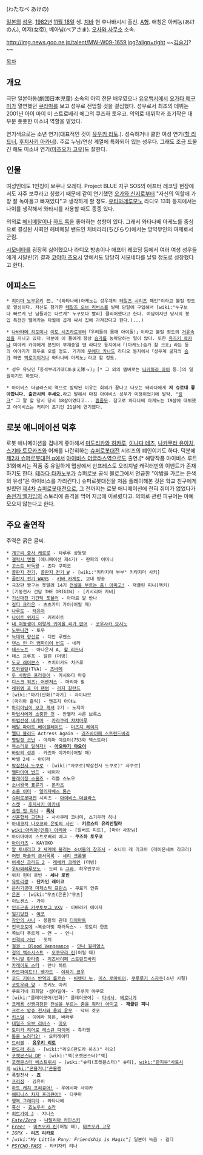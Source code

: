 {{{+1 渡辺明乃 }}} (わたなべ あけの)

[[일본]]의 [[성우]]. [[1982년]] [[11월 18일]] 생. [[치바]] 현 후나바시시 출신. [[A형]]. 애칭은 아케농(あけのん), 여제(女帝), 베아님(ベアさま). [[오사와 사무소]] 소속.

http://img.news.goo.ne.jp/talent/MW-W09-1659.jpg?align=right 
~~[[김슬기]]?~~

[[목차]]

== 개요 ==
극단 일본아동(劇団日本児童) 소속의 아역 전문 배우였으나 [[유유백서]]에서 [[오가타 메구미]]가 열연했던 [[쿠라마]]를 보고 성우로 전업할 것을 결심했다. 성우로서 최초의 데뷔는 2001년 아이 마이 미 스트로베리 에그의 쿠즈하 토우코. 의외로 데뷔작과 초기작은 대부분 풋풋한 미소녀 역할을 맡았다.

연기색으로는 소년 연기(대표적인 것이 [[유우키 리토]].). 성숙하거나 쿨한 여성 연기([[할 리드너]], [[후지사키 아카네]]). 주로 누님/연상 계열에 특화되어 있는 성우다. 그래도 조금 드물긴 해도 미소녀 연기([[마츠오카 고우]])도 잘한다.

== 인물 ==
여성인데도 1인칭이 보쿠나 오레다. Project BLUE 지구 SOS의 애프터 레코딩 현장에서도 자주 보쿠라고 칭했기 때문에 같이 연기했던 [[오가와 신지]]로부터 "자신의 역할에 가장 잘 녹아들고 빠져있다"고 생각하게 할 정도. [[우타와레루모노]] 라디오 13화 등지에서는 나이를 생각해서 와타시를 사용할 때도 종종 있다.

의외로 [[헤비메탈]]이나 [[하드 록]]을 좋아하는 성향이 있다. 그래서 와타나베 아케노를 중심으로 결성된 사회인 헤비메탈 밴드인 치비라리(ちびらり)에서는 방약무인의 여제로서 군림.

[[시모네타]]를 굉장히 싫어했으나 라디오 방송이나 애프터 레코딩 등에서 여러 여성 성우들에게 시달린(?) 결과 [[코야마 츠요시]] 앞에서도 당당히 시모네타를 날릴 정도로 성장했다고 한다.
== 에피소드 ==
 * [[히야마 노부유키]] 曰, "(와타나베)아케노는 성우계의 [[테일즈 시리즈]] 폐인"이라고 불릴 정도로 열심이다. 자신도 참가한 [[테일즈 오브 리버스]]를 발매 당일에 구입해서 [wiki:"누구보다 빠르게 난 남들과는 다르게" 누구보다 빨리] 클리어했다고 한다. 여담이지만 당시의 봉입 특전인 텔레카는 타월에 곱게 싸서 집에 가져갔다고 한다.(...)

 * [[나바타메 히토미]]나 [[이토 시즈카]]로부터「우리들의 몸매 아이돌!」이라고 불릴 정도의 [[거유]]속성을 지니고 있다. 덕분에 이 둘에게 항상 [[슴가]]를 농락당하는 일이 많다. 또한 [[유즈키 료카]]나 미야케 카야에게 본인이 부재중일 땐 라디오 등지에서「(아케노)슴가 참 크죠」라는 등의 이야기가 화두로 오를 정도. 거기에 [[우에다 카나]]도 라디오 등지에서「성우계 굴지의 [[슴가]] 하면 [[박로미]]이거나 와타나베 아케노」라고 할 정도.

 * 성우 유닛인「응석부리기대(あまえ隊っ)」[* 그 외의 멤버로는 [[나카하라 마이]] 등.]의 일원이기도 하였다. 

 * 아이비스 더글라스의 역으로 발탁된 이유는 회의가 끝나고 나오는 테라다에게 '''저 슈로대 좋아합니다. 출연시켜 주세요.'''라고 말해서 마침 아이비스 성우가 미정이었기에 발탁. "[http://gomdol1012.egloos.com/5152359 링크]" 그 말 할 당시 당시 18살이였다고... [[흠좀무]]. 참고로 와타나베 아케노는 19살에 데뷔했고 아이비스는 커리어 초기인 21살에 연기했다.

== 로봇 애니메이션 덕후 ==
로봇 애니메이션을 겁나게 좋아해서 [[미도리카와 히카루]], [[이나다 테츠]], [[나카무라 유이치]], [[스기타 토모카즈]]와 어깨를 나란히하는 [[슈퍼로봇대전]] 시리즈의 폐인이기도 하다. 덕분에 [[제2차 슈퍼로봇대전 α]]에서 [[아이비스 더글라스]]역으로도 출연.[* 해당작품 아이비스 루트 31화에서는 작품 중 유일하게 맵상에서 반프레스토 오리지널 캐릭터만의 이벤트가 존재하기도 한다. [[테라다 타카노부]]가 슈퍼로보 공식 블로그에서 언급한 "야밤을 가르는 은색의 유성"은 아이비스를 가리킨다.] 슈퍼로봇대전을 처음 플레이해본 것은 학교 친구에게 빌렸던 [[제4차 슈퍼로봇대전]]으로, 그 전까지는 로봇 애니메이션에 전혀 취미가 없었다가 [[중전기 엘가임]]의 스토리에 충격을 먹어 지금에 이르렀다고. 의외로 관련 피규어는 아예 모으지 않는다고 한다.

== 주요 출연작 ==
주역은 굵은 글씨.

 * [[개구리 중사 케로로]] - 타루루 상등병
 * [[갤럭시 엔젤]] (애니메이션 제4기) - 란파의 어머니
 * [[고스트 바둑왕]] - 츠다 쿠미코
 * [[골판지 전기]], [[골판지 전기 W]] - [wiki:"키타지마 부부" 키타지마 사키]
 * [[골판지 전기 WARS]] - [[키바 카게토]], 교내 방송
 * 극장판 짱구는 못말려 14기 [[전설을 부르는 춤! 아미고!]] - 재클린 피니(잭키)
 * [기동전사 건담 THE ORIGIN] - [키시리아 자비]
 * [[기신대전 기간틱 포뮬러]] - 아마르 알 반나
 * [[길티 크라운]] - 츠츠카미 가이(어릴 때)
 * [[나루토]] - [[타유야]]
 * [[나이트 위저드]] - 키리히토
 * [[내 여동생이 이렇게 귀여울 리가 없어]] - [[코우사카 요시노]]
 * [[노부나건]] - 토우
 * [[늑대와 향신료]] - 디안 루벤스
 * [[댄스 인 더 뱀파이어 번드]] - 네라
 * [[데스노트]] - 아나운서 A, [[할 리드너]]
 * 데스 프루프 - 알린 (더빙)
 * [[도쿄 레이븐스]] - 츠치미카도 치즈루
 * [[도화월탄]](TVA) - [[츠바메]]
 * [[두 사람은 프리큐어]] - 카시와다 마유
 * [[디스크 워즈: 어벤저스]] - 마리아 힐
 * [[레퀴엠 포 더 팬텀]] - [[리지 갈란드]]
 * [wiki:"마기(만화)"마기] - 자이나브
 * [마리아 홀릭] - 엔죠지 아야노
 * [[마리아님이 보고 계셔]] 2기 - 노지마
 * [[마법사에게 소중한 것]] - 안젤라 샤론 브룩스
 * [[마법선생 네기마]] - [[카라쿠리 챠챠마루]]
 * [[메탈 파이트 베이블레이드]] - [[미즈치 레이지]]
 * [[멜티 블러드]] Actress Again - [[리즈바이페 스트린드바리]]
 * [[명탐정 코난]] - 야지마 야요이(753화 엑스트라)
 * [[목소리로 일하자!]] - '''[[아오야기 야요이]]'''
 * [[바람의 성흔]] - 카즈마 야가미(어릴 때)
 * 바벨 2세 - 아이라
 * [[박살천사 도쿠로]] - [wiki:"자쿠로(박살천사 도쿠로)" 자쿠로]
 * [[뱀파이어 번드]] - 네이라
 * [[블레이징 소울즈]] - 리틀 스노우
 * [[소녀왕국 표류기]] - [[돈카츠]]
 * [[소울 이터]] - [[엘리자베스 톰슨]]
 * [[슈퍼로봇대전]] 시리즈 - [[아이비스 더글라스]]
 * [[스켓]] - [[후지사키 아카네]]
 * [[슬랩 업 파티]] - '''[[록시]]'''
 * [[신혼합체 고단나]] - 사사쿠레 코나미, 스기우라 히나
 * [[아네코지 나오코와 은빛의 사신]] - '''키르스티 유리안틸라'''
 * [[wiki:아리아(만화) 아리아]] - [알버트 피트], [마아 사장님]
 * 아이마이미 스트로베리 에그 - '''쿠즈하 토우코'''
 * [[아이카츠]] - KAYOKO
 * [[알 토네리코 2 세계에 울리는 소녀들의 창조시]] - 소니아 레 라크아 (레이온세츠 라크라)
 * [[어떤 마술의 금서목록]] - [[셰리 크롬웰]]
 * [[어새신 크리드 2]] - [[레베카 크레인]] (더빙)
 * [[우타와레루모노]] - 도리 & [[그라]], 하우엔쿠아
 * 위치 헌터 로빈 - '''세나 로빈'''
 * [[유토리쨩]] - '''단카인 레이코'''
 * [[은하기공대 마제스틱 프린스]] - 쿠로키 안쥬
 * [[은혼]] - [wiki:"무츠(은혼)"무츠]
 * 이노센스 - 가야
 * [[인조곤충 카부토보그 VXV]] - 이바라키 에이지
 * [[일기당천]] - [[여포]]
 * [[작안의 샤나]] - 몽환의 관대 [[티아마트]]
 * [[전국오토메]] ~복숭아빛 패러독스~ - 핫토리 한조
 * 쪽보다 푸르게 ~ 연 ~ - 언니
 * [[진격의 거인]] - 힛치
 * [[철권 : Blood Vengeance]] - [[안나 윌리암스]]
 * [[청의 엑소시스트]] - [[오쿠무라 린]](어릴 때)
 * [[카니발 판타즘]] - [[리즈바이페 스트린드바리]]
 * [[카레이도 스타]] - 안나 하트
 * [[카드파이트!! 뱅가드]] - [[야하기 쿄우]]
 * [[코드 기아스 반역의 를르슈]] - [[비렛타 누]], [[미스 로마이어]], [[쿠루루기 스자쿠]](소년 시절)
 * [[코토우라 양]] - 츠키노 아키
 * 쿠로가네 회희담 -섬야일야- - 후루카 야쿠모
 * [wiki:"클레이모어(만화)" 클레이모어] - [[타바사]], [[베로니카]]
 * [[크레용 신짱]]극장판 [[전설을 부르는 춤을 춰라! 아미고]] - '''재클린 피니'''
 * [[크로스 앙쥬 천사와 용의 윤무]] - 닥터 겟코
 * [[키스덤]] - 이에라 하몬, 바라루
 * [[테일즈 오브 리버스]] - [[마오]]
 * [[토미카 히어로 레스큐 파이어]] - 츄카엔
 * [[톱을 노려라2!]] - 오퍼레이터
 * [[트러블]] - '''[[유우키 리토]]'''
 * [[판도라 하츠]] - [wiki:"리오(판도라 하츠)" 리오]
 * [[포켓몬스터 DP]] - [wiki:"맥(포켓몬스터)"맥]
 * [[포켓몬스터 베스트위시]] - [wiki:"슈티(포켓몬스터)" 슈티], [[wiki:"한지우"사토시]]의 [[wiki:"곤율거니"곤율랭]]
 * 폭렬천사 - '''죠'''
 * [[프리징]] - 김유미
 * [[하트 캐치 프리큐어!]] - 우에시마 사야카
 * [[해피니스 차지 프리큐어!]] - 타쿠마
 * [[행복 그래피티]] - 와타나베
 * [[흑신]] - [[죠노우치 소라]]
 * [[히트가이 J]] - 쟈니스
 * ''[[Fate/Zero]]'' - [[나탈리아 카민스키]]
 * ''[[Free!]]'' - [[마츠오카 린]](어릴 때), [[마츠오카 고우]]
 * ''IGPX'' - '''리즈 리카로'''
 * ''[wiki:"My Little Pony: Friendship is Magic"]'' 일본어 녹음 - 길다
 * ''[[PSYCHO-PASS]]'' - 타키자키 리나
